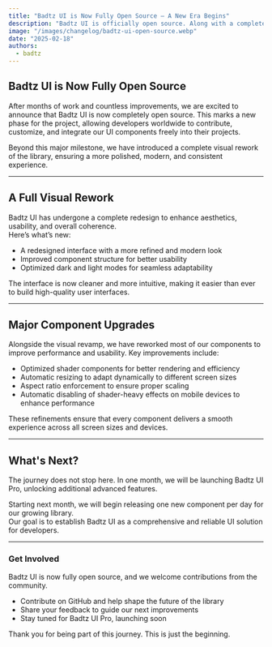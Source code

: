 ```yaml
---
title: "Badtz UI is Now Fully Open Source – A New Era Begins"
description: "Badtz UI is officially open source. Along with a complete visual rework, major component optimizations, and an exciting roadmap ahead, we are thrilled to share this milestone with you."
image: "/images/changelog/badtz-ui-open-source.webp"
date: "2025-02-18"
authors:
  - badtz
---
```


## Badtz UI is Now Fully Open Source  

After months of work and countless improvements, we are excited to announce that Badtz UI is now completely open source. This marks a new phase for the project, allowing developers worldwide to contribute, customize, and integrate our UI components freely into their projects.

Beyond this major milestone, we have introduced a complete visual rework of the library, ensuring a more polished, modern, and consistent experience.

---

## A Full Visual Rework  

Badtz UI has undergone a complete redesign to enhance aesthetics, usability, and overall coherence.  
Here’s what’s new:  

- A redesigned interface with a more refined and modern look  
- Improved component structure for better usability  
- Optimized dark and light modes for seamless adaptability  

The interface is now cleaner and more intuitive, making it easier than ever to build high-quality user interfaces.

---

## Major Component Upgrades  

Alongside the visual revamp, we have reworked most of our components to improve performance and usability. Key improvements include:  

- Optimized shader components for better rendering and efficiency  
- Automatic resizing to adapt dynamically to different screen sizes  
- Aspect ratio enforcement to ensure proper scaling  
- Automatic disabling of shader-heavy effects on mobile devices to enhance performance  

These refinements ensure that every component delivers a smooth experience across all screen sizes and devices.

---

## What's Next?  

The journey does not stop here. In one month, we will be launching Badtz UI Pro, unlocking additional advanced features.  

Starting next month, we will begin releasing one new component per day for our growing library.  
Our goal is to establish Badtz UI as a comprehensive and reliable UI solution for developers.

---

### Get Involved  

Badtz UI is now fully open source, and we welcome contributions from the community.  

- Contribute on GitHub and help shape the future of the library  
- Share your feedback to guide our next improvements  
- Stay tuned for Badtz UI Pro, launching soon  

Thank you for being part of this journey. This is just the beginning.  
